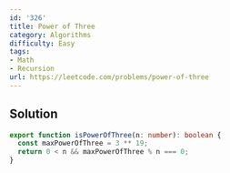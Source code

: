 ```yaml
---
id: '326'
title: Power of Three
category: Algorithms
difficulty: Easy
tags:
- Math
- Recursion
url: https://leetcode.com/problems/power-of-three
---
```


## Solution

```typescript filename="solution.ts" copy
export function isPowerOfThree(n: number): boolean {
  const maxPowerOfThree = 3 ** 19;
  return 0 < n && maxPowerOfThree % n === 0;
}
```

